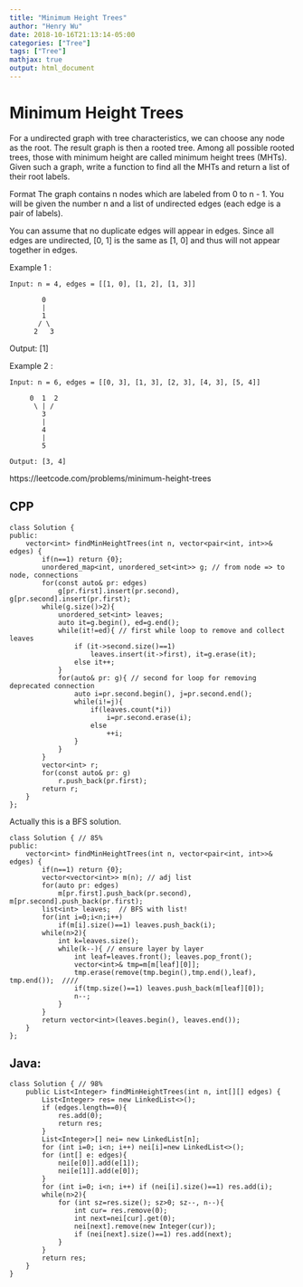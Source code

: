 ```yaml
---
title: "Minimum Height Trees"
author: "Henry Wu"
date: 2018-10-16T21:13:14-05:00
categories: ["Tree"]
tags: ["Tree"]
mathjax: true
output: html_document
---
```


# Minimum Height Trees

For a undirected graph with tree characteristics, we can choose any node as the root. The result graph is then a rooted tree. Among all possible rooted trees, those with minimum height are called minimum height trees (MHTs). Given such a graph, write a function to find all the MHTs and return a list of their root labels.

Format
The graph contains n nodes which are labeled from 0 to n - 1. You will be given the number n and a list of undirected edges (each edge is a pair of labels).

You can assume that no duplicate edges will appear in edges. Since all edges are undirected, [0, 1] is the same as [1, 0] and thus will not appear together in edges.

Example 1 :

```
Input: n = 4, edges = [[1, 0], [1, 2], [1, 3]]

        0
        |
        1
       / \
      2   3 
```
Output: [1]

Example 2 :
```
Input: n = 6, edges = [[0, 3], [1, 3], [2, 3], [4, 3], [5, 4]]

     0  1  2
      \ | /
        3
        |
        4
        |
        5 

Output: [3, 4]
```

https://leetcode.com/problems/minimum-height-trees


## CPP

```
class Solution {
public:
    vector<int> findMinHeightTrees(int n, vector<pair<int, int>>& edges) {
        if(n==1) return {0};
        unordered_map<int, unordered_set<int>> g; // from node => to node, connections
        for(const auto& pr: edges)
            g[pr.first].insert(pr.second), g[pr.second].insert(pr.first);
        while(g.size()>2){
            unordered_set<int> leaves;
            auto it=g.begin(), ed=g.end();
            while(it!=ed){ // first while loop to remove and collect leaves
                if (it->second.size()==1)
                    leaves.insert(it->first), it=g.erase(it);
                else it++;
            }
            for(auto& pr: g){ // second for loop for removing deprecated connection
                auto i=pr.second.begin(), j=pr.second.end();
                while(i!=j){
                    if(leaves.count(*i))
                        i=pr.second.erase(i);
                    else 
                        ++i;
                }
            }
        }
        vector<int> r;
        for(const auto& pr: g)
            r.push_back(pr.first);
        return r;
    }
};
```

Actually this is a BFS solution.

```
class Solution { // 85%
public:
    vector<int> findMinHeightTrees(int n, vector<pair<int, int>>& edges) {
        if(n==1) return {0};
        vector<vector<int>> m(n); // adj list
        for(auto pr: edges)
            m[pr.first].push_back(pr.second), m[pr.second].push_back(pr.first);
        list<int> leaves;  // BFS with list!
        for(int i=0;i<n;i++)
            if(m[i].size()==1) leaves.push_back(i);
        while(n>2){
            int k=leaves.size();
            while(k--){ // ensure layer by layer
                int leaf=leaves.front(); leaves.pop_front();
                vector<int>& tmp=m[m[leaf][0]];
                tmp.erase(remove(tmp.begin(),tmp.end(),leaf), tmp.end());  ////
                if(tmp.size()==1) leaves.push_back(m[leaf][0]);
                n--;
            }
        }
        return vector<int>(leaves.begin(), leaves.end());
    }
};
```


## Java:

```
class Solution { // 98%
    public List<Integer> findMinHeightTrees(int n, int[][] edges) {
        List<Integer> res= new LinkedList<>();
        if (edges.length==0){
            res.add(0);
            return res;
        }
        List<Integer>[] nei= new LinkedList[n];
        for (int i=0; i<n; i++) nei[i]=new LinkedList<>();
        for (int[] e: edges){
            nei[e[0]].add(e[1]);
            nei[e[1]].add(e[0]);
        }
        for (int i=0; i<n; i++) if (nei[i].size()==1) res.add(i);
        while(n>2){
            for (int sz=res.size(); sz>0; sz--, n--){
                int cur= res.remove(0);
                int next=nei[cur].get(0);
                nei[next].remove(new Integer(cur));
                if (nei[next].size()==1) res.add(next);
            }
        }
        return res;
    }
}
```